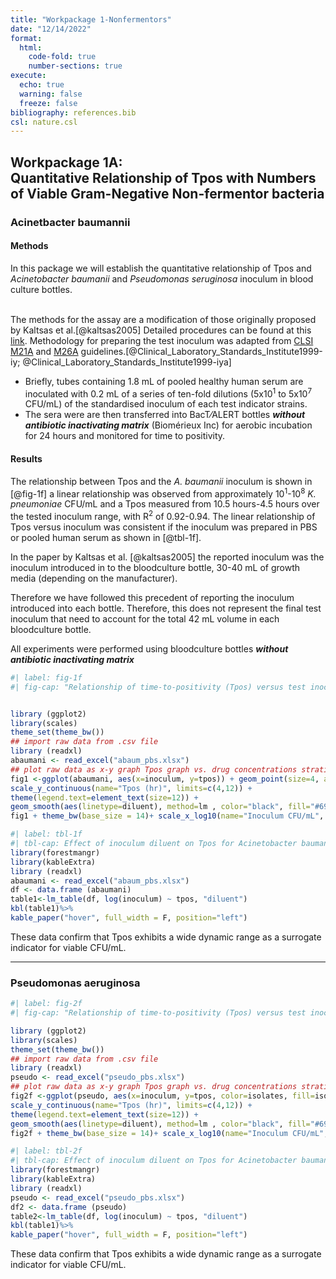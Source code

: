```yaml
---
title: "Workpackage 1-Nonfermentors"
date: "12/14/2022"
format: 
  html:
    code-fold: true
    number-sections: true
execute:
  echo: true
  warning: false
  freeze: false
bibliography: references.bib
csl: nature.csl
---
```


## Workpackage 1A: <br>Quantitative Relationship of Tpos with Numbers of Viable Gram-Negative Non-fermentor bacteria

### Acinetbacter baumannii

#### Methods

In this package we will establish the quantitative relationship of Tpos and *Acinetobacter baumanii* and *Pseudomonas seruginosa* inoculum in blood culture bottles. <br> <br>

The methods for the assay are a modification of those originally proposed by Kaltsas et al.[@kaltsas2005] Detailed procedures can be found at this [link](Protocols.html). Methodology for preparing the test inoculum was adapted from [CLSI M21A](CLSI_M21A.pdf) and [M26A](CLSI_M26A.pdf) guidelines.[@Clinical_Laboratory_Standards_Institute1999-iy; @Clinical_Laboratory_Standards_Institute1999-iya]

-   Briefly, tubes containing 1.8 mL of pooled healthy human serum are inoculated with 0.2 mL of a series of ten-fold dilutions (5x10^1^ to 5x10^7^ CFU/mL) of the standardised inoculum of each test indicator strains.
-   The sera were are then transferred into BacT⁄ALERT bottles ***without antibiotic inactivating matrix*** (Biomérieux Inc) for aerobic incubation for 24 hours and monitored for time to positivity.

#### Results

The relationship between Tpos and the *A. baumanii* inoculum is shown in [@fig-1f] a linear relationship was observed from approximately 10^1^-10^8^ *K. pneumoniae* CFU/mL and a Tpos measured from 10.5 hours-4.5 hours over the tested inoculum range, with R^2^ of 0.92-0.94. The linear relationship of Tpos versus inoculum was consistent if the inoculum was prepared in PBS or pooled human serum as shown in [@tbl-1f].

::: callout-note
In the paper by Kaltsas et al. [@kaltsas2005] the reported inoculum was the inoculum introduced in to the bloodculture bottle, 30-40 mL of growth media (depending on the manufacturer).

Therefore we have followed this precedent of reporting the inoculum introduced into each bottle. Therefore, this does not represent the final test inoculum that need to account for the total 42 mL volume in each bloodculture bottle.

All experiments were performed using bloodculture bottles ***without antibiotic inactivating matrix***
:::

```r
#| label: fig-1f
#| fig-cap: "Relationship of time-to-positivity (Tpos) versus test inoculum for Acinetobacter baumanii"


library (ggplot2)
library(scales)
theme_set(theme_bw())
## import raw data from .csv file
library (readxl)
abaumani <- read_excel("abaum_pbs.xlsx")
## plot raw data as x-y graph Tpos graph vs. drug concentrations stratified by dilution matrix, method="lm" is the method for linear regression
fig1 <-ggplot(abaumani, aes(x=inoculum, y=tpos)) + geom_point(size=4, alpha = 0.5) + 
scale_y_continuous(name="Tpos (hr)", limits=c(4,12)) +
theme(legend.text=element_text(size=12)) +
geom_smooth(aes(linetype=diluent), method=lm , color="black", fill="#69b3a2", se=TRUE, inherit.aes = TRUE )
fig1 + theme_bw(base_size = 14)+ scale_x_log10(name="Inoculum CFU/mL", breaks = trans_breaks("log10",n=7, function(x) 10^x),labels = trans_format("log10", math_format(10^.x)))

```

```r
#| label: tbl-1f
#| tbl-cap: Effect of inoculum diluent on Tpos for Acinetobacter baumanii
library(forestmangr)
library(kableExtra)
library (readxl)
abaumani <- read_excel("abaum_pbs.xlsx")
df <- data.frame (abaumani)
table1<-lm_table(df, log(inoculum) ~ tpos, "diluent")
kbl(table1)%>%
kable_paper("hover", full_width = F, position="left")
```

::: callout-note
These data confirm that Tpos exhibits a wide dynamic range as a surrogate indicator for viable CFU/mL.
:::

------------------------------------------------------------------------

### Pseudomonas aeruginosa

```r
#| label: fig-2f
#| fig-cap: "Relationship of time-to-positivity (Tpos) versus test inoculum for Pseudomonas aeruginosa"

library (ggplot2)
library(scales)
theme_set(theme_bw())
## import raw data from .csv file
library (readxl)
pseudo <- read_excel("pseudo_pbs.xlsx")
## plot raw data as x-y graph Tpos graph vs. drug concentrations stratified by dilution matrix, method="lm" is the method for linear regression
fig2f <-ggplot(pseudo, aes(x=inoculum, y=tpos, color=isolates, fill=isolates)) + geom_point(size=4, alpha = 0.5) + 
scale_y_continuous(name="Tpos (hr)", limits=c(4,12)) +
theme(legend.text=element_text(size=12)) +
geom_smooth(aes(linetype=diluent), method=lm , color="black", fill="#69b3a2", se=TRUE, inherit.aes = TRUE )
fig2f + theme_bw(base_size = 14)+ scale_x_log10(name="Inoculum CFU/mL", breaks = trans_breaks("log10",n=7, function(x) 10^x),labels = trans_format("log10", math_format(10^.x)))


```

```r
#| label: tbl-2f
#| tbl-cap: Effect of inoculum diluent on Tpos for Acinetobacter baumanii
library(forestmangr)
library(kableExtra)
library (readxl)
pseudo <- read_excel("pseudo_pbs.xlsx")
df2 <- data.frame (pseudo)
table2<-lm_table(df, log(inoculum) ~ tpos, "diluent")
kbl(table1)%>%
kable_paper("hover", full_width = F, position="left")
```

::: callout-note
These data confirm that Tpos exhibits a wide dynamic range as a surrogate indicator for viable CFU/mL.
:::
